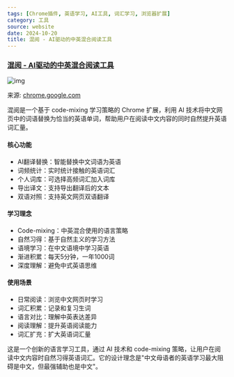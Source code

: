 ```yaml
---
tags: [Chrome插件, 英语学习, AI工具, 词汇学习, 浏览器扩展]
category: 工具
source: website
date: 2024-10-20
title: 混阅 - AI驱动的中英混合阅读工具
---
```


### [混阅 - AI驱动的中英混合阅读工具](https://chromewebstore.google.com/detail/%E6%B7%B7%E9%98%85/ffcpgnhhjmbjghlkhgbpdijabeobilef)

![img](https://img.mengpeng.tech/i/2024/12/06/6752907e0d766.webp)

来源: [chrome.google.com](https://chromewebstore.google.com/detail/%E6%B7%B7%E9%98%85/ffcpgnhhjmbjghlkhgbpdijabeobilef)

混阅是一个基于 code-mixing 学习策略的 Chrome 扩展，利用 AI 技术将中文网页中的词语替换为恰当的英语单词，帮助用户在阅读中文内容的同时自然提升英语词汇量。

#### 核心功能
- AI翻译替换：智能替换中文词语为英语
- 词频统计：实时统计接触的英语词汇
- 个人词库：可选择高频词汇加入词库
- 导出译文：支持导出翻译后的文本
- 双语对照：支持英文网页双语翻译

#### 学习理念
- Code-mixing：中英混合使用的语言策略
- 自然习得：基于自然主义的学习方法
- 语境学习：在中文语境中学习英语
- 渐进积累：每天5分钟，一年1000词
- 深度理解：避免中式英语思维

#### 使用场景
- 日常阅读：浏览中文网页时学习
- 词汇积累：记录和复习生词
- 语言对比：理解中英表达差异
- 阅读理解：提升英语阅读能力
- 词汇扩充：扩大英语词汇量

这是一个创新的语言学习工具，通过 AI 技术和 code-mixing 策略，让用户在阅读中文内容时自然习得英语词汇。它的设计理念是"中文母语者的英语学习最大阻碍是中文，但最强辅助也是中文"。 